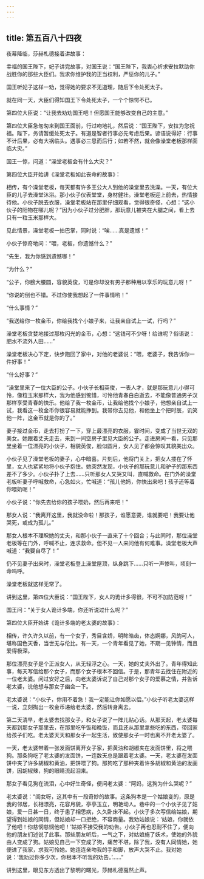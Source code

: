 ```yaml
---
---
---
```

title: 第五百八十四夜
---






夜幕降临，莎赫札德接着讲故事：





幸福的国王陛下，妃子讲完故事，对国王说：“国王陛下，我衷心祈求安拉默助你战胜你的那些大臣们。我求你维护我的正当权利，严惩你的儿子。”

国王听妃子这样一劝，觉得她的要求不无道理，随后下令处死太子。

就在同一天，大臣们得知国王下令处死太子，一个个惊愕不已。





第四位大臣说：“让我去劝劝国王吧！但愿国王能够改变自己的主意。”

第四位大臣急匆匆来到国王面前，行过吻地礼，然后说：“国王陛下，安拉为您祝福。陛下，务请暂缓处死太子。有道是智者行事必先考虑后果。谚语说得好：行事不计后果，必有大祸临头。遇事必三思而后行；如若不然，就会像澡堂老板那样面临大灾。”

国王一惊，问道：“澡堂老板会有什么大灾？”





第四位大臣开始讲《澡堂老板如此丧命的故事》：

相传，有个澡堂老板，每天都有许多王公大人到他的澡堂里去洗澡。一天，有位大臣的儿子去澡堂沐浴。那小伙子仪表堂堂，身材健壮。澡堂老板迎上前去，热情接待他。小伙子脱去衣服，澡堂老板站在那里仔细观看，觉得很奇怪，心想：“这小伙子的阳物在哪儿呢？”因为小伙子过分肥胖，那玩意儿被夹在大腿之间，看上去只有一粒玉米那样大。

见此情景，澡堂老板一拍巴掌，同时说：“唉……真是遗憾！”

小伙子惊奇地问：“喂，老板，你遗憾什么？”

“先生，我为你感到遗憾哪！”

“为什么？”

“公子，你膀大腰圆，容貌英俊，可是你却没有男子那种用以享乐的玩意儿呀！”

“你说的倒也不错。不过你使我想起了一件事情哟！”

“什么事情？”

“我送给你一枚金币，你给我找个小娘子来，让我亲自试上一试，行吗？”

澡堂老板贪婪地接过那枚闪光的金币，心想：“这钱可不少呀！给谁呢？俗语说：肥水不流外人田……”

澡堂老板决心下定，快步跑回了家中，对他的老婆说：“喂，老婆子，我告诉你一件好事！”

“什么好事？”

“澡堂里来了一位大臣的公子。小伙子长相英俊，一表人才，就是那玩意儿小得可怜，像粒玉米那样大，我为他感到惋惜，可怜他青春白白逝去，不能像普通男子汉那样享受青春的快乐。他给了我一枚金币，让我给他找个小娘子，他想亲自试上一试，我看这一枚金币你很容易就能挣到。我带你去见他，和他坐上个把时辰，讥笑他一阵，这金币就是你的了。”

妻子接过金币，走去打扮了一下，穿上最漂亮的衣服，霎时间，变成了当世无双的美女。她跟着丈夫走去，来到一间空房子里见大臣的公子。走进房间一看，只见那里坐着一位漂亮的小伙子，相貌英俊，脸似圆月，女人见了都会惊叹其貌美出众。

小伙子见了澡堂老板的妻子，心中暗喜。片刻后，他将门关上，把女人搂在了怀里，女人也紧紧地将小伙子抱住。她突然发现，小伙子的那玩意儿和驴子的那东西差不了多少。小伙子扑了上去……只听那女人又哭又叫，直喊救命。在门外的澡堂老板听妻子呼喊救命，心急如火，忙喊道：“孩儿他妈，你快出来吧！孩子还等着你喂奶呢！”

小伙子说：“你先去给你的孩子喂奶，然后再来吧！”

那女人说：“我离开这里，我就没命啦！那孩子，谁愿意要，谁就要吧！我要让他哭死，或成为孤儿。”

那女人根本不理睬她的丈夫，和那小伙子一直来了十个回合；与此同时，那位澡堂老板等在门外，呼喊不止，连求救命。但不见一人来问他有何难事。澡堂老板大声喊道：“我要自尽了！”

仍不见妻子出来时，澡堂老板登上澡堂屋顶，纵身跳下……只听一声惨叫，顷刻一命呜呼。

澡堂老板就这样无常了。

讲到这里，第四位大臣说：“国王陛下，女人的诡计多得很，不可不加防范呀！”

国王问：“关于女人诡计多端，你还听说过什么呢？”





第四位大臣开始讲《诡计多端的老太婆的故事》：

相传，许久许久以前，有一个女子，秀目含娇，明眸皓齿，体态婀娜，风韵可人，堪称国色天香，当世无与伦比。有一天，一个青年看见了她，不期一见钟情，而且爱得极深。

那位漂亮女子是个正派女人，从无轻浮之心。一天，她的丈夫外出了。青年得知此事，每天写信给那个女子，而那个女子根本不回信。于是，那青年去找住在附近的一位老太婆。问过安好之后，向老太婆诉说了自己对那个女子的爱慕之情，并告诉老太婆，说他想与那女子幽会一下。

老太婆说：“小伙子，你用不着急！我一定能让你如愿以偿。”小伙子听老太婆这样一说，立刻掏出一枚金币递给老太婆，然后转身离去。

第二天清早，老太婆去找那女子，和女子说了一阵儿贴心话。从那天起，老太婆每天都到那女子那里去，在那里吃午饭和晚饭，而且还从那里拿些吃的东西，带回家给孩子们吃。老太婆天天和那女子一起生活，致使那女子一时也离不开老太婆了。

一天，老太婆带着一张发面饼离开女子家，把黄油和胡椒夹在发面饼里，将之喂狗。那条狗吃了老太婆的发面饼，一连数天总是跟着老太婆。一天，老太婆在发面饼中夹了许多胡椒和黄油，把饼喂了狗。那狗吃了那种夹着许多胡椒和黄油的发画饼，因胡椒辣，狗的眼睛流起泪来。

那女子看见狗在流泪，心中好生奇怪，便问老太婆：“阿妈，这狗为什么哭呢？”

老太婆说：“闺女呀，这其中有一段奇妙的故事。这条狗本是一个姑娘变的，原是我的邻居，长相漂亮，花容月貌，亭亭玉立，明艳动人。巷中的一个小伙子见了姑娘，爱一日甚一日，终于患了相思病，久久卧床不起。小伙子多次写信给姑娘，期望得到姑娘的同情，但姑娘却一口拒绝，不容商量。我劝姑娘说：‘姑娘，你就依了他吧！你慈悯慈悯他吧！’姑娘不接受我的劝告。小伙子再也忍耐不住了，便向他的朋友们述说了此事。那些朋友听后，一气之下，对姑娘施了妖术，使她的外貌由人变成了狗。姑娘见自己一下变成了狗，痛苦不堪，除了我，没有人同情她，她便进了我家，求我可怜她。她连连亲吻我的手和脚，放声大哭不止。我对她说：‘我劝过你多少次，你根本不听我的劝告。’……”





讲到这里，眼见东方透出了黎明的曙光，莎赫札德戛然止声。